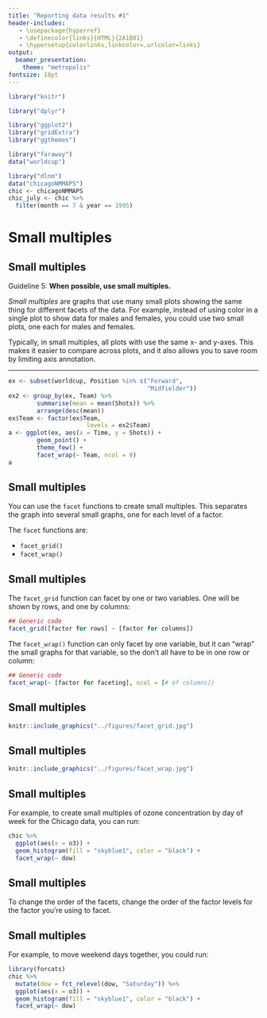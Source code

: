 ```yaml
---
title: "Reporting data results #1"
header-includes:
   - \usepackage{hyperref}
   - \definecolor{links}{HTML}{2A1B81}
   - \hypersetup{colorlinks,linkcolor=,urlcolor=links}
output: 
  beamer_presentation:
    theme: "metropolis"
fontsize: 10pt
---
```


```r
library("knitr")
```


```r
library("dplyr")

library("ggplot2")
library("gridExtra")
library("ggthemes")

library("faraway")
data("worldcup")

library("dlnm")
data("chicagoNMMAPS")
chic <- chicagoNMMAPS
chic_july <- chic %>%
  filter(month == 7 & year == 1995)
```

# Small multiples

## Small multiples

Guideline 5: **When possible, use small multiples.** \bigskip

*Small multiples* are graphs that use many small plots showing the same thing for different facets of the data. For example, instead of using color in a single plot to show data for males and females, you could use two small plots, one each for males and females. \bigskip

Typically, in small multiples, all plots with use the same x- and y-axes. This makes it easier to compare across plots, and it also allows you to save room by limiting axis annotation.

------

```r
ex <- subset(worldcup, Position %in% c("Forward",
                                       "Midfielder"))
ex2 <- group_by(ex, Team) %>%
        summarise(mean = mean(Shots)) %>%
        arrange(desc(mean))
ex$Team <- factor(ex$Team, 
                      levels = ex2$Team)
a <- ggplot(ex, aes(x = Time, y = Shots)) + 
        geom_point() + 
        theme_few() + 
        facet_wrap(~ Team, ncol = 8) 
a
```

## Small multiples

You can use the `facet` functions to create small multiples. This separates the graph into several small graphs, one for each level of a factor. \bigskip

The `facet` functions are: 

- `facet_grid()`
- `facet_wrap()`


## Small multiples

The `facet_grid` function can facet by one or two variables. One will be shown by rows, and one by columns:

```r
## Generic code
facet_grid([factor for rows] ~ [factor for columns])
```

The `facet_wrap()` function can only facet by one variable, but it can "wrap" the small graphs for that variable, so the don't all have to be in one row or column:

```r
## Generic code
facet_wrap(~ [factor for faceting], ncol = [# of columns])
```

## Small multiples

```r
knitr::include_graphics("../figures/facet_grid.jpg")
```

## Small multiples

```r
knitr::include_graphics("../figures/facet_wrap.jpg")
```

## Small multiples

For example, to create small multiples of ozone concentration by day of week for the Chicago data, you can run:

\footnotesize

```r
chic %>% 
  ggplot(aes(x = o3)) + 
  geom_histogram(fill = "skyblue1", color = "black") +
  facet_wrap(~ dow)
```

## Small multiples

To change the order of the facets, change the order of the factor levels for the factor you're using to facet. 

## Small multiples

For example, to move weekend days together, you could run:

\footnotesize

```r
library(forcats)
chic %>% 
  mutate(dow = fct_relevel(dow, "Saturday")) %>% 
  ggplot(aes(x = o3)) + 
  geom_histogram(fill = "skyblue1", color = "black") +
  facet_wrap(~ dow)
```

